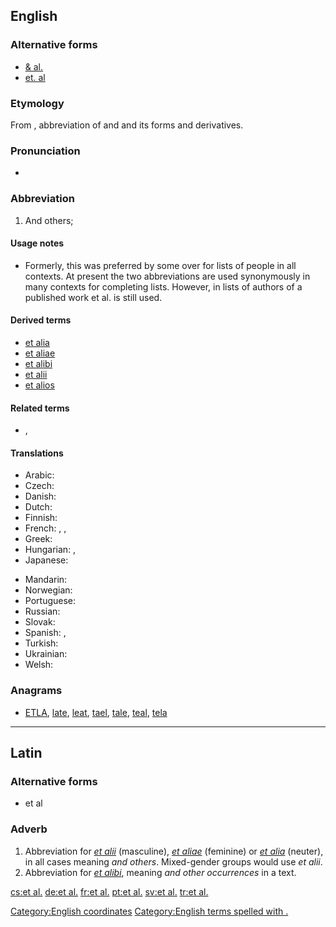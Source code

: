 ==English==

===Alternative forms===
* [[& al.]]
* [[et. al]] {{qualifier|{{l|en|erroneous}}}}

===Etymology===
From {{etyl|la}}, abbreviation of {{term|et||lang=la|and}} and {{term|alius|alii|lang=la|others}} and its forms and derivatives.

===Pronunciation===
* {{IPA|/ɛtˈɑl/}}

===Abbreviation===
{{head|en|abbreviation}}

# And others; {{non-gloss definition|to complete a list, especially of people, as authors of a published work.}}

====Usage notes====
* Formerly, this was preferred by some over {{term|etc.}} for lists of people in all contexts. At present the two abbreviations are used synonymously in many contexts for completing lists. However, in lists of authors of a published work et al. is still used.

====Derived terms====
* [[et alia]]
* [[et aliae]]
* [[et alibi]]
* [[et alii]]
* [[et alios]]

====Related terms====
* {{l|en|etc.}}, {{l|en|&c.}}

====Translations====
{{trans-top|and others}}
* Arabic: {{t|ar|واخرون|sc=Arab}}
* Czech: {{t|cs|a další}}
* Danish: {{t|da|og andre}}
* Dutch: {{t|nl|en anderen}}
* Finnish: {{t|fi|ynnä muut}}
* French: {{t+|fr|et al.}}, {{t+|fr|et coll.}}, {{t-|fr|& cie}}
* Greek: {{t|el|κ.ά.|tr=k.á.|sc=Grek}}
* Hungarian: {{t|hu|és tsai.}}, {{t|hu|et al.}}
* Japanese: {{t|ja|ら|tr=ra|sc=Jpan}}
{{trans-mid}}
* Mandarin: {{t-|cmn|等等|sc=Hani}}
* Norwegian: {{t|no|og andre}}
* Portuguese: {{t|pt|e outros}}
* Russian: {{t|ru|и др.|sc=Cyrl}}
* Slovak: {{t|sk|a ďalší}}
* Spanish: {{t|es|y otros|m|p}}, {{t|es|y otras|f|p}}
* Turkish: {{t|tr|ve diğerleri}}
* Ukrainian: {{t|uk|та ін.|p|sc=Cyrl}}
* Welsh: {{t|cy|ac eraill|xs=Welsh}}
{{trans-bottom}}

===Anagrams===
* [[ETLA#English|ETLA]], [[late#English|late]], [[leat#English|leat]], [[tael#English|tael]], [[tale#English|tale]], [[teal#English|teal]], [[tela#English|tela]]

[[Category:English coordinates]]
[[Category:English terms spelled with .]]

----

==Latin==

===Alternative forms===
* et al

===Adverb===
{{head|la|adverb|sort=et al}}

# Abbreviation for ''[[et alii#Latin|et alii]]'' (masculine), ''[[et aliae#Latin|et aliae]]'' (feminine) or ''[[et alia#Latin|et alia]]'' (neuter), in all cases meaning ''and others''. Mixed-gender groups would use ''et alii''.
# Abbreviation for ''[[et alibi]]'', meaning ''and other occurrences'' in a text.

[[cs:et al.]]
[[de:et al.]]
[[fr:et al.]]
[[pt:et al.]]
[[sv:et al.]]
[[tr:et al.]]